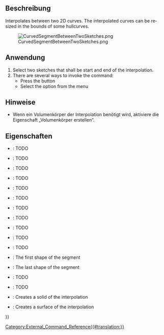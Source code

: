<languages/>

<div lang="en" dir="ltr" class="mw-content-ltr">
{{Docnav
|[[CurvedShapes_CurvedArray|CurvedArray]]
|[[CurvedShapes_InterpolatedMiddle|InterpolatedMiddle]]
|[[CurvedShapes_Workbench|CurvedShapes]]
|IconL=CurvedShapes_CurvedArray.svg
|IconR=CurvedShapes_InterpolatedMiddle.svg
|IconC=CurvedShapes_workbench_icon.svg
}}
</div>

<div lang="en" dir="ltr" class="mw-content-ltr">
{{GuiCommand
|Name=CurvedShapes CurvedSegment
|MenuLocation=Curved Shapes → Curved Segment
|Workbenches=[[CurvedShapes_Workbench|CurvedShapes]]
|Shortcut=
|SeeAlso=
}}
</div>

<span id="Description"></span>
==Beschreibung==

<div lang="en" dir="ltr" class="mw-content-ltr">
Interpolates between two 2D curves. The interpolated curves can be resized in the bounds of some hullcurves.
</div>

[[File:CurvedSegmentBetweenTwoSketches.png|frameless]]
<div lang="en" dir="ltr" class="mw-content-ltr">
{{Caption|Image of a simple FreeCAD project with two sketches using the CurvedSegment command}}
</div>

<span id="Usage"></span>
==Anwendung==

<div lang="en" dir="ltr" class="mw-content-ltr">
# Select two sketches that shall be start and end of the interpolation.
# There are several ways to invoke the command:
#* Press the {{Button|[[Image:CurvedShapes_CurvedSegment.svg|16px]] [[CurvedShapes_CurvedSegment|Curved Segment]]}} button
#* Select the {{MenuCommand|Curved Shapes → [[Image:CurvedShapes_CurvedSegment.svg|16px]] Curved Segment}} option from the menu
</div>

<span id="Notes"></span>
==Hinweise==

* Wenn ein Volumenkörper der Interpolation benötigt wird, aktiviere die Eigenschaft „Volumenkörper erstellen“.

<span id="Properties"></span>
==Eigenschaften==

<div lang="en" dir="ltr" class="mw-content-ltr">
{{Properties_Title|Curved Segment}}
</div>

<div lang="en" dir="ltr" class="mw-content-ltr">
* {{PropertyData|Distribution}}: TODO
* {{PropertyData|Distribution Reverse}}: TODO
* {{PropertyData|Force Interpolation}}: TODO
* {{PropertyData|Hullcurves}}: TODO
* {{PropertyData|Interpolation Points}}: TODO
* {{PropertyData|Items}}: TODO
* {{PropertyData|Loft Max Degree}}: TODO
* {{PropertyData|Max Loft Size}}: TODO
* {{PropertyData|Normal Shape1}}: TODO
* {{PropertyData|Normal Shape2}}: TODO
* {{PropertyData|Path}}: TODO
* {{PropertyData|Shape1}}: The first shape of the segment
* {{PropertyData|Shape2}}: The last shape of the segment
* {{PropertyData|Twist}}: TODO
* {{PropertyData|Twist Reverse}}: TODO
* {{PropertyData|make Solid}}: Creates a solid of the interpolation
* {{PropertyData|make Surface}}: Creates a surface of the interpolation
</div>


<div lang="en" dir="ltr" class="mw-content-ltr">
{{Docnav
|[[CurvedShapes_CurvedArray|CurvedArray]]
|[[CurvedShapes_InterpolatedMiddle|InterpolatedMiddle]]
|[[CurvedShapes_Workbench|CurvedShapes]]
|IconL=CurvedShapes_CurvedArray.svg
|IconR=CurvedShapes_InterpolatedMiddle.svg
|IconC=CurvedShapes_workbench_icon.svg
}}
</div>

{{Userdocnavi{{#translation:}}}}
[[Category:External_Command_Reference{{#translation:}}]]
